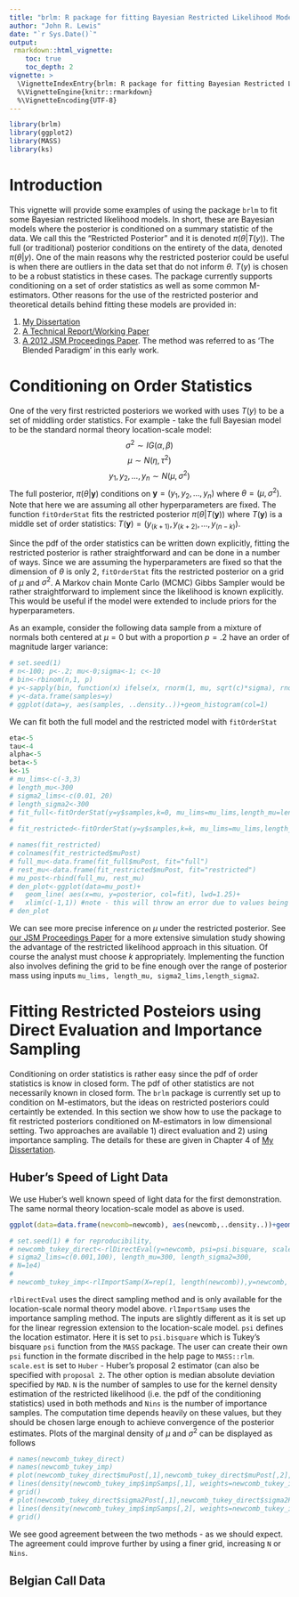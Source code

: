 ```yaml
---
title: "brlm: R package for fitting Bayesian Restricted Likelihood Models"
author: "John R. Lewis"
date: "`r Sys.Date()`"
output: 
 rmarkdown::html_vignette:
    toc: true
    toc_depth: 2
vignette: >
  \VignetteIndexEntry{brlm: R package for fitting Bayesian Restricted Likelihood Models}
  %\VignetteEngine{knitr::rmarkdown}
  %\VignetteEncoding{UTF-8}
---
```

```r
library(brlm)
library(ggplot2)
library(MASS)
library(ks)
```

# Introduction
This vignette will provide some examples of using the package `brlm` to fit some Bayesian restricted likelihood models. In short, these are Bayesian models where the posterior is conditioned on a summary statistic of the data. We call this the "Restricted Posterior" and it is denoted $\pi(\theta|T(y))$. The full (or traditional) posterior conditions on the entirety of the data, denoted 
$\pi(\theta|y)$. One of the main reasons why the restricted posterior could be useful is when there are outliers in the data set that do not inform $\theta$. $T(y)$ is chosen to be a robust statistics in these cases. The package currently supports conditioning on a set of order statistics as well as some common M-estimators. Other reasons for the use of the restricted posterior and theoretical details behind fitting these models are provided in:

1. [My Dissertation](https://etd.ohiolink.edu/!etd.send_file?accession=osu1407505392&disposition=inline)
2. [A Technical Report/Working Paper](http://www.stat.osu.edu/~yklee/mss/tr878.pdf)
3. [A 2012 JSM Proceedings Paper ](http://www.stat.osu.edu/~yklee/mss/JSM2012_proceedings.pdf). The method was referred to as 'The Blended Paradigm' in this early work. 



# Conditioning on Order Statistics
One of the very first restricted posteriors we worked with uses $T(y)$ to be a set of middling order statistics. For example - take the full Bayesian model to be the standard normal theory location-scale model:
$$\sigma^2\sim IG(\alpha, \beta)$$
$$\mu\sim N(\eta, \tau^2)$$
$$y_1, y_2, \dots, y_n\sim N(\mu, \sigma^2)$$
The full posterior, $\pi(\theta|\mathbf{y})$ conditions on $\mathbf{y}=(y_1, y_2, \dots, y_n)$ where $\theta=(\mu, \sigma^2)$. Note that here we are assuming all other hyperparameters are fixed. The function `fitOrderStat` fits the restricted posterior $\pi(\theta|T(\mathbf{y}))$ where $T(\mathbf{y})$ is a middle set of order statistics: $T(\mathbf{y})=(y_{(k+1)},y_{(k+2)}, \dots, y_{(n-k)})$.

Since the pdf of the order statistics can be written down explicitly, fitting the restricted posterior is rather straightforward and can be done in a number of ways. Since we are assuming the hyperparameters are fixed so that the dimension of $\theta$ is only 2, `fitOrderStat` fits the restricted posterior on a grid of $\mu$ and $\sigma^2$. A Markov chain Monte Carlo (MCMC) Gibbs Sampler would be rather straightforward to implement since the likelihood is known explicitly. This would be useful if the  model were extended to include priors for the hyperparameters.

As an example, consider the following data sample from a mixture of normals both centered at $\mu=0$ but with a proportion $p=.2$ have an order of magnitude larger variance:

```r
# set.seed(1)
# n<-100; p<-.2; mu<-0;sigma<-1; c<-10
# bin<-rbinom(n,1, p)
# y<-sapply(bin, function(x) ifelse(x, rnorm(1, mu, sqrt(c)*sigma), rnorm(1, mu,sigma)))
# y<-data.frame(samples=y)
# ggplot(data=y, aes(samples, ..density..))+geom_histogram(col=1)
```

We can fit both the full model and the restricted model with `fitOrderStat`

```r
eta<-5
tau<-4
alpha<-5
beta<-5
k<-15
# mu_lims<-c(-3,3)
# length_mu<-300
# sigma2_lims<-c(0.01, 20)
# length_sigma2<-300
# fit_full<-fitOrderStat(y=y$samples,k=0, mu_lims=mu_lims,length_mu=length_mu, sigma2_lims=sigma2_lims,length_sigma2=length_sigma2, eta=eta, tau=tau, alpha=alpha, beta=beta)
# 
# fit_restricted<-fitOrderStat(y=y$samples,k=k, mu_lims=mu_lims,length_mu=length_mu, sigma2_lims=sigma2_lims,length_sigma2=length_sigma2,eta=eta, tau=tau, alpha=alpha, beta=beta)
```

<!-- For illustration we set $\eta=$ `r eta`,$\tau=$`r tau`, $\alpha=$ `r alpha`, and $\beta=$ `r beta`. This means that the prior for $\mu$ is slightly offset from its true value. For the restricted posterior we take $k=$ `r k`. Taking a look at the output of the function, we can easily plot the marginal posteriors for $\mu$ under both the restricted and full models.  -->

```r
# names(fit_restricted)
# colnames(fit_restricted$muPost)
# full_mu<-data.frame(fit_full$muPost, fit="full")
# rest_mu<-data.frame(fit_restricted$muPost, fit="restricted")
# mu_post<-rbind(full_mu, rest_mu)
# den_plot<-ggplot(data=mu_post)+
#   geom_line( aes(x=mu, y=posterior, col=fit), lwd=1.25)+
#   xlim(c(-1,1)) #note - this will throw an error due to values being removed, but thats okay :)
# den_plot
```

We can see more precise inference on $\mu$ under the restricted posterior. See [our JSM Proceedings Paper](http://www.stat.osu.edu/~yklee/mss/JSM2012_proceedings.pdf) for a more extensive simulation study showing the advantage of the restricted likelihood approach in this situation. Of course the analyst must choose $k$ appropriately. Implementing the function also involves defining the grid to be fine enough over the range of posterior mass using inputs `mu_lims, length_mu, sigma2_lims,length_sigma2`. 

# Fitting Restricted Posteiors using Direct Evaluation and Importance Sampling

Conditioning on order statistics is rather easy since the pdf of order statistics is know in closed form. The pdf of other statistics are not necessarily known in closed form. The `brlm` package is currently set up to condition on M-estimators, but the ideas on restricted posteriors could certaintly be extended. In this section we show how to use the package to fit restricted posteriors conditioned on M-estimators in low dimensional setting. Two approaches are available 1) direct evaluation and 2) using importance sampling. The details for these are given in Chapter 4 of [My Dissertation](https://etd.ohiolink.edu/!etd.send_file?accession=osu1407505392&disposition=inline). 

## Huber's Speed of Light Data
  We use Huber's well known speed of light data for the first demonstration. The same normal theory location-scale model as above is used.
```r
ggplot(data=data.frame(newcomb=newcomb), aes(newcomb,..density..))+geom_histogram(col=1)
```
  
```r
# set.seed(1) # for reproducibility,
# newcomb_tukey_direct<-rlDirectEval(y=newcomb, psi=psi.bisquare, scale.est='Huber',eta=23.6, tau=2.04, alpha=5, beta=10, mu_lims=c(20,32),
# sigma2_lims=c(0.001,100), length_mu=300, length_sigma2=300,
# N=1e4)
# 
# newcomb_tukey_imp<-rlImportSamp(X=rep(1, length(newcomb)),y=newcomb, psi=psi.bisquare, scale.est='Huber', mu0=23.6, Sigma0=matrix(2.04^2,1,1), alpha=5, beta=10,N=1e4,Nins=1e4)
```
`rlDirectEval` uses the direct sampling method and is only available for the location-scale normal theory model above. `rlImportSamp` uses the importance sampling method. The inputs are slightly different as it is set up for the linear regression extension to the location-scale model. `psi` defines the location estimator. Here it is set to `psi.bisquare` which is Tukey's bisquare `psi` function from the `MASS` package. The user can create their own `psi` function in the formate discribed in the help page to `MASS::rlm`. `scale.est` is set to `Huber` - Huber's proposal 2 estimator (can also be specified with `proposal 2`. The other option is median absolute deviation specified by `MAD`. `N` is the number of samples to use for the kernel density estimation of the restricted likelihood (i.e. the pdf of the conditioning statistics) used in both methods and `Nins` is the number of importance samples. The computation time depends heavily on these values, but they should be chosen large enough to achieve convergence of the posterior estimates. Plots of the marginal density of $\mu$ and $\sigma^2$ can be displayed as follows

```r
# names(newcomb_tukey_direct) 
# names(newcomb_tukey_imp) 
# plot(newcomb_tukey_direct$muPost[,1],newcomb_tukey_direct$muPost[,2], type='l', col=4, ylab='Density', xlab=expression(mu), main='')
# lines(density(newcomb_tukey_imp$impSamps[,1], weights=newcomb_tukey_imp$w), col=5)
# grid()
# plot(newcomb_tukey_direct$sigma2Post[,1],newcomb_tukey_direct$sigma2Post[,2], type='l', ylab='Density', xlab=expression(sigma^2), main='')
# lines(density(newcomb_tukey_imp$impSamps[,2], weights=newcomb_tukey_imp$w), col=5)
# grid()
```

We see good agreement between the two methods - as we should expect. The agreement could improve further by using a finer grid, increasing `N` or `Nins`. 

## Belgian Call Data
